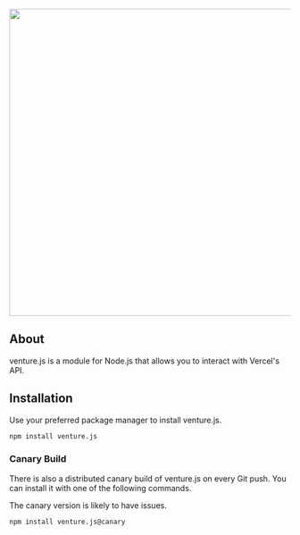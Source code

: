 
<br />

<div align="center">
    <a href="https://github.com/m1-dev/venture">
        <img
            src="https://jvk6hm88bttdy90i.public.blob.vercel-storage.com/Venture%20Thumbnail%20Transparent-ulTDs1NTztIA9wiL2CM5XinqnUDKdQ.png"
            width="550"
        />
    </a>
</div>

## About

venture.js is a module for Node.js that allows you to interact with Vercel's API.

## Installation

Use your preferred package manager to install venture.js.

```sh npm2yarn
npm install venture.js
```

### Canary Build

There is also a distributed canary build of venture.js on every Git push. You can install it with one of the following commands.

<Callout type="warning">The canary version is likely to have issues.</Callout>

```sh npm2yarn
npm install venture.js@canary
```
